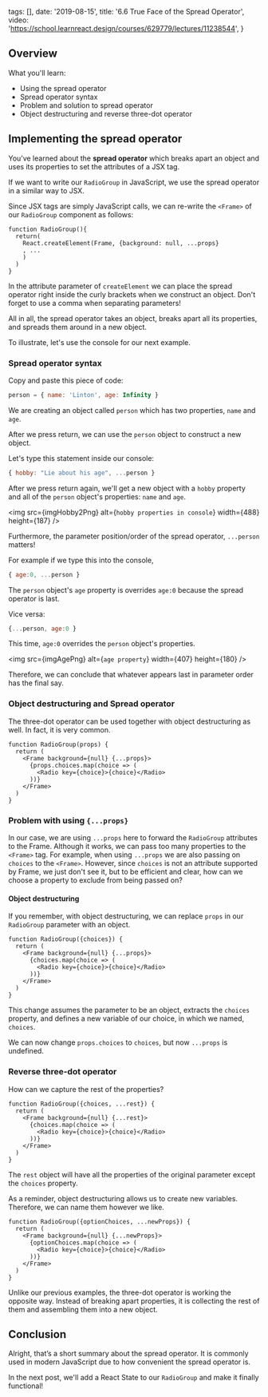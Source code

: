 
  tags: [],
  date: '2019-08-15',
  title: '6.6 True Face of the Spread Operator',
  video: 'https://school.learnreact.design/courses/629779/lectures/11238544',
}


## Overview

What you'll learn:

- Using the spread operator
- Spread operator syntax
- Problem and solution to spread operator
- Object destructuring and reverse three-dot operator

## Implementing the spread operator

You’ve learned about the **spread operator** which breaks apart an object and uses its properties to set the attributes of a JSX tag.

If we want to write our `RadioGroup` in JavaScript, we use the spread operator in a similar way to JSX.

Since JSX tags are simply JavaScript calls, we can re-write the `<Frame>` of our `RadioGroup` component as follows:

```jsx{3}
function RadioGroup(){
  return(
    React.createElement(Frame, {background: null, ...props}
    , ...
    )
  )
}
```

In the attribute parameter of `createElement` we can place the spread operator right inside the curly brackets when we construct an object. Don't forget to use a comma when separating parameters!

All in all, the spread operator takes an object, breaks apart all its properties, and spreads them around in a new object.

To illustrate, let's use the console for our next example.

### Spread operator syntax

Copy and paste this piece of code:

```jsx
person = { name: 'Linton', age: Infinity }
```

We are creating an object called `person` which has two properties, `name` and `age`.

After we press return, we can use the `person` object to construct a new object.

Let's type this statement inside our console:

```jsx
{ hobby: "Lie about his age", ...person }
```

After we press return again, we'll get a new object with a `hobby` property and all of the `person` object's properties: `name` and `age`.

<img
  src={imgHobby2Png}
  alt={`hobby properties in console`}
  width={488}
  height={187}
/>

Furthermore, the parameter position/order of the spread operator, `...person` matters!

For example if we type this into the console,

```jsx
{ age:0, ...person }
```

The `person` object's `age` property is overrides `age:0` because the spread operator is last.

Vice versa:

```jsx
{...person, age:0 }
```

This time, `age:0` overrides the `person` object's properties.

<img src={imgAgePng} alt={`age property`} width={407} height={180} />

Therefore, we can conclude that whatever appears last in parameter order has the final say.

### Object destructuring and Spread operator

The three-dot operator can be used together with object destructuring as well. In fact, it is very common.

```jsx{3}
function RadioGroup(props) {
  return (
    <Frame background={null} {...props}>
      {props.choices.map(choice => (
        <Radio key={choice}>{choice}</Radio>
      ))}
    </Frame>
  )
}
```

### Problem with using `{...props}`

In our case, we are using `...props` here to forward the `RadioGroup` attributes to the Frame. Although it works, we can pass too many properties to the `<Frame>` tag. For example, when using `...props` we are also passing on `choices` to the `<Frame>`. However, since `choices` is not an attribute supported by Frame, we just don't see it, but to be efficient and clear, how can we choose a property to exclude from being passed on?

#### Object destructuring

If you remember, with object destructuring, we can replace `props` in our `RadioGroup` parameter with an object.

```jsx{1,4}
function RadioGroup({choices}) {
  return (
    <Frame background={null} {...props}>
      {choices.map(choice => (
        <Radio key={choice}>{choice}</Radio>
      ))}
    </Frame>
  )
}
```

This change assumes the parameter to be an object, extracts the `choices` property, and defines a new variable of our choice, in which we named, `choices`.

We can now change `props.choices` to `choices`, but now `...props` is undefined.

### Reverse three-dot operator

How can we capture the rest of the properties?

```jsx{1,3}
function RadioGroup({choices, ...rest}) {
  return (
    <Frame background={null} {...rest}>
      {choices.map(choice => (
        <Radio key={choice}>{choice}</Radio>
      ))}
    </Frame>
  )
}
```

The `rest` object will have all the properties of the original parameter except the `choices` property.

As a reminder, object destructuring allows us to create new variables. Therefore, we can name them however we like.

```jsx{1,3-4}
function RadioGroup({optionChoices, ...newProps}) {
  return (
    <Frame background={null} {...newProps}>
      {optionChoices.map(choice => (
        <Radio key={choice}>{choice}</Radio>
      ))}
    </Frame>
  )
}
```

Unlike our previous examples, the three-dot operator is working the opposite way. Instead of breaking apart properties, it is collecting the rest of them and assembling them into a new object.

## Conclusion

Alright, that’s a short summary about the spread operator. It is commonly used in modern JavaScript due to how convenient the spread operator is.

In the next post, we'll add a React State to our `RadioGroup` and make it finally functional!
